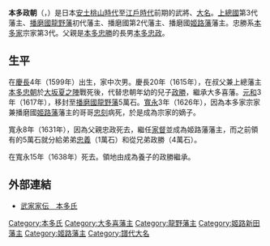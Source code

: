 {{Infobox officeholder 
| name= 本多政朝
| image= Honnda Masatomo.jpg
| caption=

| order=[[姬路藩|姬路藩]]藩主
| term_start=1631年
| term_end=1638年
| predecessor= [[本多忠政|本多忠政]]
| successor= {{link-ja|本多政勝|本多政勝}}

| order1={{link-ja|姬路新田藩|姫路新田藩}}藩主
| term_start1=1627年
| term_end1=1631年
| predecessor1= [[本多忠刻|本多忠刻]]
| successor1= {{link-ja|本多政勝|本多政勝}}、[[本多忠義|本多忠義]]

| order2=[[龍野藩|龍野藩]]藩主
| term_start2=1617年
| term_end2=1627年
| predecessor2= {{small|新設}}
| successor2= {{link-ja|小笠原長次|小笠原長次}}

| order3={{link-ja|大多喜藩|大多喜藩}}藩主
| term_start3=1615年
| term_end3=1617年
| predecessor3= [[本多忠朝|本多忠朝]]
| successor3= [[阿部正次|阿部正次]]

| birth_date=1599年<br>（[[慶長|慶長]]4年）
| birth_place= 
| death_date={{death date and age|1638|12|25|1599}}<br>（[[寬永|寬永]]15年11月20日）
| death_place= 
| module  = {{日本武士|child=yes
|時代= [[安土桃山時代|安土桃山時代]]—[[江戶時代|江戶時代]]前期
|幼名= 
|改名= 
|别名= 
|諡号= 
|神号= 
|戒名= 法輪院殿天譽紅雲龍澤大居士
|洗禮名= 
|墓所= [[兵庫縣|兵庫縣]][[姬路市|姬路市]][[書寫山|書寫山]]的[[圓教寺|圓教寺]]
|朝廷官位= [[從五位下|從五位下]][[甲斐守|甲斐守]]、[[從四位下|從四位下]][[侍從|侍從]]
|幕府職位= 
|主君= 
|藩= [[上總國|上總國]]{{tsl|ja|大多喜藩}}主→[[播磨國|播磨國]][[龍野藩|龍野藩]]主→播磨國{{tsl|ja|姫路新田藩|姬路新田藩}}主→播磨國[[姬路藩|姬路藩]]主
|氏族= [[本多氏|本多氏]]
|父= [[本多忠政|本多忠政]]
|母=[[妙高院|熊姬]]（[[松平信康|松平信康]]次女）
|養父= 
|養母= 
|兄= [[本多忠刻|忠刻]]
|弟=[[本多忠義|忠義]]
|姐妹= 
|正室= 千代（[[本多忠朝|本多忠朝]]的女兒）
|側室= 
|子= [[本多政長|政長]]、[[本多政信|政信]]
|女= 
|養子= '''[[本多政勝|政勝]]'''
|養女= 
 }}
}}
'''本多政朝'''（{{jpn|j=本多 政朝|kana=ほんだ まさとも|rm=Honda Masatomo}}，{{bd|1599年||1638年|12月25日|}}）是日本[[安土桃山時代|安土桃山時代]]至[[江戶時代|江戶時代]]前期的武將、[[大名_(稱謂)|大名]]。[[上總國|上總國]]{{tsl|ja|大多喜藩}}第3代藩主、[[播磨國|播磨國]][[龍野藩|龍野藩]]初代藩主、播磨國{{tsl|ja|姫路新田藩|姬路新田藩}}第2代藩主、播磨國[[姬路藩|姬路藩]]藩主。忠勝系[[本多氏|本多家]]宗家第3代。父親是[[本多忠勝|本多忠勝]]的長男[[本多忠政|本多忠政]]。

== 生平 ==
在[[慶長|慶長]]4年（1599年）出生，家中次男。慶長20年（1615年），在叔父兼上總{{tsl|ja|大多喜藩}}藩主[[本多忠朝|本多忠朝]]於[[大坂夏之陣|大坂夏之陣]]戰死後，代替忠朝年幼的兒子[[本多政勝|政勝]]，繼承大多喜藩。[[元和_(後水尾天皇)|元和]]3年（1617年），移封至[[播磨國|播磨國]][[龍野藩|龍野藩]]5萬石。[[寬永|寬永]]3年（1626年），因為本多家宗家兼播磨國[[姬路藩|姬路藩]]藩主的哥哥[[本多忠刻|忠刻]]病死，於是成為宗家的嫡子。

寬永8年（1631年），因為父親忠政死去，繼任[[家督|家督]]並成為姬路藩藩主，而之前領有的5萬石就分給弟弟[[本多忠義|忠義]]（1萬石）和從兄弟政勝（4萬石）。

在寬永15年（1638年）死去。領地由成為養子的政勝繼承。

== 外部連結 ==
*[http://www2.harimaya.com/sengoku/html/honda.html 武家家伝＿本多氏] {{Wayback|url=http://www2.harimaya.com/sengoku/html/honda.html |date=20180627114508 }}

{{大多喜藩主|本多氏|第3代|1615年—1617年}}
{{龍野藩主|本多氏|初代|1617年—1627年}}
{{姬路新田藩主|本多氏|第2代|1627年—1631年}}
{{姬路藩主|本多氏|第2代|1631年—1638年}}

[[Category:本多氏|Category:本多氏]]
[[Category:大多喜藩主|Category:大多喜藩主]]
[[Category:龍野藩主|Category:龍野藩主]]
[[Category:姬路新田藩主|Category:姬路新田藩主]]
[[Category:姬路藩主|Category:姬路藩主]]
[[Category:譜代大名|Category:譜代大名]]